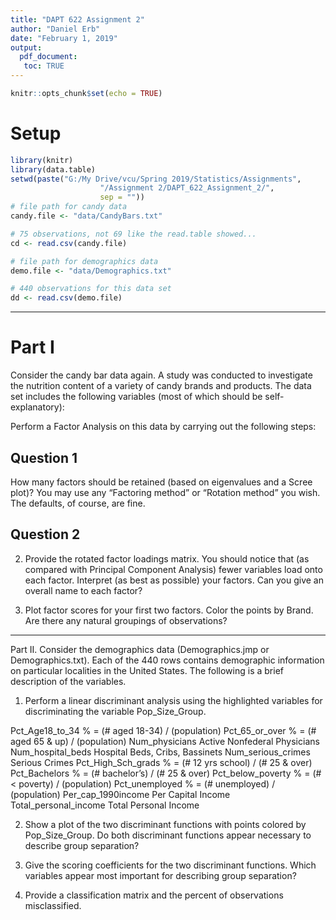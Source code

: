 ```yaml
---
title: "DAPT 622 Assignment 2"
author: "Daniel Erb"
date: "February 1, 2019"
output: 
  pdf_document:
   toc: TRUE
---
```


```r
knitr::opts_chunk$set(echo = TRUE)
```

# Setup

```r
library(knitr)
library(data.table)
setwd(paste("G:/My Drive/vcu/Spring 2019/Statistics/Assignments",
                    "/Assignment 2/DAPT_622_Assignment_2/",
                    sep = ""))
# file path for candy data
candy.file <- "data/CandyBars.txt"

# 75 observations, not 69 like the read.table showed...
cd <- read.csv(candy.file)

# file path for demographics data
demo.file <- "data/Demographics.txt"

# 440 observations for this data set
dd <- read.csv(demo.file)
```

---

# Part I
Consider the candy bar data again.  A study was conducted to investigate the nutrition content of a variety of candy brands and products.  The data set includes the following variables (most of which should be self-explanatory):

Perform a Factor Analysis on this data by carrying out the following steps:

## Question 1
How many factors should be retained (based on eigenvalues and a Scree plot)? You may use any “Factoring method” or “Rotation method” you wish. The defaults, of course, are fine. 

## Question 2
2) Provide the rotated factor loadings matrix. You should notice that (as compared with Principal Component Analysis) fewer variables load onto each factor. Interpret (as best as possible) your factors. Can you give an overall name to each factor?

3) Plot factor scores for your first two factors. Color the points by Brand. Are there any natural groupings of observations? 

---

Part II. Consider the demographics data (Demographics.jmp or Demographics.txt).  Each of the 440 rows contains demographic information on particular localities in the United States.  The following is a brief description of the variables. 

1) Perform a linear discriminant analysis using the highlighted variables for discriminating the variable Pop_Size_Group.

Pct_Age18_to_34 % = (# aged 18-34) / (population) Pct_65_or_over % = (# aged 65 & up) / (population) Num_physicians Active Nonfederal Physicians Num_hospital_beds Hospital Beds, Cribs, Bassinets Num_serious_crimes Serious Crimes Pct_High_Sch_grads % = (# 12 yrs school) / (# 25 & over) Pct_Bachelors % = (# bachelor's) / (# 25 & over) Pct_below_poverty % = (# < poverty) / (population) Pct_unemployed % = (# unemployed) / (population) Per_cap_1990income Per Capital Income Total_personal_income Total Personal Income 

2) Show a plot of the two discriminant functions with points colored by Pop_Size_Group. Do both discriminant functions appear necessary to describe group separation? 

3) Give the scoring coefficients for the two discriminant functions. Which variables appear most important for describing group separation? 

4) Provide a classification matrix and the percent of observations misclassified. 





